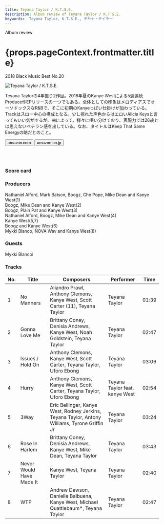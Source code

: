 ```yaml
---
title: Teyana Taylor / K.T.S.E.
description: Album review of Teyana Taylor / K.T.S.E.
keywords: 'Teyana Taylor, K.T.S.E., テヤナ・テイラー'
---
```




<p className="largeP">Album review</p>
<h1 className="h1--no--margin">{props.pageContext.frontmatter.title}</h1>
<p className="largeP"><Link to="/best50/2018/">2018 Black Music Best No.20</Link></p>

<Row  className="image-card-group">
	<Column colMd={"3"} colLg={"4"} noGutterMdLeft="">
       <ImageCard>

![Teyana Taylor / K.T.S.E.](../../images/cd/teyanataylor2L.jpg)

</ImageCard>
	</Column>
	<Column colMd={"4"} colLg={"8"} noGutterMdLeft="">
	<p>
	Teyana Taylorの4年振り2作目。2018年夏のKanye Westによる5週連続Produce作EPリリースの一つでもある。全体としての印象はメロディアスでオーソドックスなR&Bで、そこに初期のKanyeっぽい仕掛けが加わっている。Trackはスロー中心の構成となる。少し掠れた声色からはエロいAlicia Keysと言ってもいい気がするが、曲によって、様々に唄い分けており、表現力では28歳とは思えないベテラン感を出している。なお、タイトルはKeep That Same Energyの略だとのこと。
	</p>
	<div>
	  <Button className="button-right-mergin"  href="https://amzn.to/2VlrEex" kind="primary" size="small" renderIcon={ArrowUpRight24}>
      amazon.com
    </Button>
    <Button className="button-right-mergin"  href="https://amzn.to/2BJ2Q90" kind="secondary" size="small" renderIcon={ArrowUpRight24}>
      amazon.co.jp
    </Button>
	</div>
	<a style="display:inline-block;overflow:hidden;background:url(https://linkmaker.itunes.apple.com/ja-jp/lockup.svg?releaseDate=2018-06-23&kind=album&bubble=apple_music&style=mono-black) no-repeat;width:180px;height:45px;" href="https://geo.music.apple.com/jp/album/k-t-s-e/1402965603?mt=1&app=music&ls=1&at=11lcug"></a>
	<a style="display:inline-block;overflow:hidden;background:url(https://linkmaker.itunes.apple.com/ja-jp/badge-lrg.svg?releaseDate=2018-06-23T00:00:00Z&kind=album&bubble=itunes_music) no-repeat;width:140px;height:45px;" href="https://geo.music.apple.com/jp/album/k-t-s-e/1402965603?app=itunes&at=11lcug"></a>
	</Column>
</Row>
<Row >
	<Column colMd={"4"} colLg={"4"} noGutterMdLeft="">
<div>
    <h3>Score card</h3>
	<SliderJS1 value="4" />
    <SliderJS2 value="2" />
	<SliderJS3 value="1" />
    <SliderJS4 value="9" />
</div>
</Column>
<Column colMd={"8"} colLg={"8"} noGutterMdLeft="">
<div>
<h3>Producers</h3>
<p>
Nathaniel Alford, Mark Batson, Boogz, Che Pope, Mike Dean and Kanye West(1)
<br/>Boogz, Mike Dean and Kanye West(2)
<br/>Boogz, Plain Pat and Kanye West(3)
<br/>Nathaniel Alford, Boogz, Mike Dean and Kanye West(4)
<br/>Kanye West(5,7)
<br/>Boogz and Kanye West(6)
<br/>Mykki Blanco, NOVA Wav and Kanye West(8)
</p>
<h3>Guests</h3>
<p>
	Mykki Blancoi
</p>
</div>
</Column>
</Row>

<h3>Tracks</h3>

| No. |	Title                    |	 Composers                                                                                   |	 Performer                     | Time  |
| --- |	------------------------ | --------------------------------------------------------------------------------------------- | ------------------------------- | ----- |
| 1	  |	No Manners               | Aliandro Prawl, Anthony Clemons, Kanye West, Scott Carter (11), Teyana Taylor                 | Teyana Taylor                   | 01:39 |
| 2	  |	Gonna Love Me            | Brittany Coney, Denisia Andrews, Kanye West, Noah Goldstein, Teyana Taylor                    | Teyana Taylor                   | 02:47 |
| 3	  |	Issues / Hold On         | Anthony Clemons, Kanye West, Scott Carter, Teyana Taylor, Uforo Ebong                         | Teyana Taylor                   | 03:06 |
| 4	  |	Hurry                    | Anthony Clemons, Kanye West, Scott Carter, Teyana Taylor, Uforo Ebong                         | Teyana Taylor feat. kanye West  | 02:54 |
| 5	  |	3Way                     | Eric Bellinger, Kanye West, Rodney Jerkins, Teyana Taylor, Antony Williams, Tyrone Griffin Jr | Teyana Taylor                   | 03:24 |
| 6	  |	Rose In Harlem           | Brittany Coney, Denisia Andrews, Kanye West, Mike Dean, Teyana Taylor                         | Teyana Taylor                   | 03:43 |
| 7	  |	Never Would Have Made It | Kanye West, Teyana Taylor                                                                     | Teyana Taylor                   | 02:40 |
| 8	  |	WTP                      | Andrew Dawson, Danielle Balbuena, Kanye West, Michael Quattlebaum*, Teyana Taylor             | Teyana Taylor                   | 02:47 |
